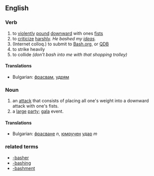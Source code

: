 ==English==

===Verb===
#to [[violent]]ly [[pound]] [[downward]] with ones [[fist]]s
#to [[criticize]] [[harsh]]ly. ''He bashed my [[idea]]s.''
#(Internet colloq.) to submit to [http://bash.org Bash.org], or [http://qdb.us/ QDB]
#to strike heavily 
#to collide ''(don't bash into me with that shopping trolley)''

====Translations====

*Bulgarian: [[фрасвам]], [[удрям]]

===Noun===
#an [[attack]] that consists of placing all one's weight into a downward attack with one's fists.
#a [[large]] [[party]]; [[gala]] event.

====Translations====

*Bulgarian: [[фрасване]] ''n'', [[юмрук|юмручен]] [[удар]] ''m''

===related terms===
*[[-basher]]
*[[-bashing]]
*[[-bashment]]